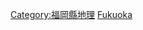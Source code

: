 {{日本行政區劃分類導航|河川}}
{{Commonscat|Rivers of Fukuoka prefecture}}

[[Category:福岡縣地理|Category:福岡縣地理]]
[[Category:日本各都道府縣河流|Fukuoka]]